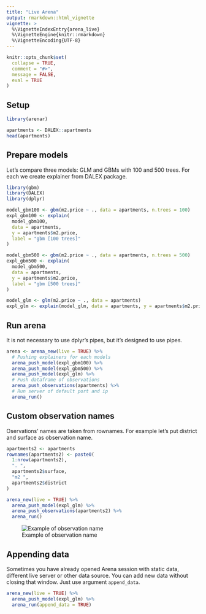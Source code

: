 ```yaml
---
title: "Live Arena"
output: rmarkdown::html_vignette
vignette: >
  %\VignetteIndexEntry{arena_live}
  %\VignetteEngine{knitr::rmarkdown}
  %\VignetteEncoding{UTF-8}
---
```


```r
knitr::opts_chunk$set(
  collapse = TRUE,
  comment = "#>",
  message = FALSE,
  eval = TRUE
)
```

## Setup
```r
library(arenar)

apartments <- DALEX::apartments
head(apartments)
```

## Prepare models
Let's compare three models: GLM and GBMs with 100 and 500 trees. For each we
create explainer from DALEX package.
```r
library(gbm)
library(DALEX)
library(dplyr)

model_gbm100 <- gbm(m2.price ~ ., data = apartments, n.trees = 100)
expl_gbm100 <- explain(
  model_gbm100,
  data = apartments,
  y = apartments$m2.price,
  label = "gbm [100 trees]"
)

model_gbm500 <- gbm(m2.price ~ ., data = apartments, n.trees = 500)
expl_gbm500 <- explain(
  model_gbm500,
  data = apartments,
  y = apartments$m2.price,
  label = "gbm [500 trees]"
)

model_glm <- glm(m2.price ~ ., data = apartments)
expl_glm <- explain(model_glm, data = apartments, y = apartments$m2.price)
```

## Run arena
It is not necessary to use dplyr's pipes, but it's designed to use pipes.
```r
arena <- arena_new(live = TRUE) %>%
  # Pushing explainers for each models
  arena_push_model(expl_gbm100) %>%
  arena_push_model(expl_gbm500) %>%
  arena_push_model(expl_glm) %>%
  # Push dataframe of observations
  arena_push_observations(apartments) %>%
  # Run server of default port and ip
  arena_run()
```

## Custom observation names
Oservations' names are taken from rownames. For example let's put district and
surface as observation name.
```r
apartments2 <- apartments
rownames(apartments2) <- paste0(
  1:nrow(apartments2),
  ". ",
  apartments2$surface,
  "m2 ",
  apartments2$district
)

arena_new(live = TRUE) %>%
  arena_push_model(expl_glm) %>%
  arena_push_observations(apartments2) %>%
  arena_run()
```
![Example of observation name](./custom_observation.png)

## Appending data
Sometimes you have already opened Arena session with static data, different live
server or other data source. You can add new data without closing that window.
Just use argument `append_data`.
```r
arena_new(live = TRUE) %>%
  arena_push_model(expl_glm) %>%
  arena_run(append_data = TRUE)
```

